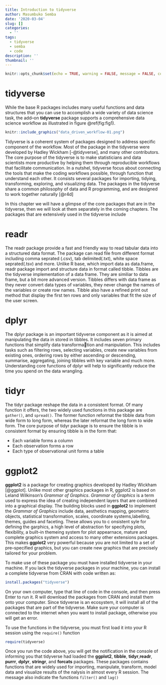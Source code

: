 ```yaml
---
title: Introduction to tidyverse
author: Masumbuko Semba
date: '2020-03-04'
slug: []
categories:
  - ''
tags:
  - tidyverse
  - semba
  - code
description: ''
thumbnail: ''
---
```




```r
knitr::opts_chunk$set(echo = TRUE, warning = FALSE, message = FALSE, comment = "")


```


# tidyverse

While the base R packages includes many useful functions and data structures that you can use to accomplish a wide variety of data science task, the add--on **tidyverse** package supports a comprehensive data science workflow as illustrated in figure \@ref(fig:fig1). 

```r
knitr::include_graphics("data_driven_workflow-01.png")
```

Tidyverse is a coherent system of packages designed to address specific component of the workflow. Most of the package in the tidyverse were developed by Hadley Wickham [-@tidyverse], and many other contributors.  The core purpose of the tidyverse is to make statisticians and data scientists more productive by helping them through reproducible workflows that facilitate communication. In a nutshel, tidyverse focus about connecting the tools that make the coding workflows possible, through function that understand each other. It consists several packages for importing, tidying, transforming, exploring, and visualizing data. The packages in the tidyverse share a common philosophy of data and R programming, and are designed to work together naturally [@r4d]

In this chapter we will have a glimpse of the core packages that are in the tidyverse, then we will look at them separately in the coming chapters. The packages that are extensively used in the tidyverse include


# readr
The readr package provide a fast and friendly way to read tabular data into a structured data format. The package can read file from different format including comma seprated (.csv), tab delimited(.txt), white space seprated(.tsv) and more. Unlike R base, which import data as data.frame, readr package import and structure data in format called tibble. Tibbles are the tidyverse implementation of a data frame. They are similiar to data frame, but a bit more advanced version. Tibbles differs with data frame as they never convert data types of variables, they never change the names of the variables or create row names. Tibble also have a refined print out method that display the first ten rows and only variables that fit the size of the user screen. 

# dplyr
The dplyr package is an important tidyverse component as it is aimed at manipulating the data in stored in tibbles. It includes seven primary functions that simplify data transformation and manipulation. This includes tasks such as filtering rows, selecting variables, create new variables from existing ones, ordering rows by either ascending or descending, summarise, aggregating, joining tibbles with key variable and much more. Understanding core functions of dplyr will help to  significantly reduce the time you spend on the data wrangling.

# tidyr
The tidyr package reshape the data in a consistent format. Of many function it offers, the two widely used functions in this package are `gather()`, and `spread()`. The former function reformat the tibble data from wide form to long form, whereas the later reformat the long form to wide form.  The core purpose of tidyr package is to ensure the tibble is in consistent format by ensuring tibble is in the form that:

* Each variable forms a column 
* Each observation forms a row 
* Each type of observational unit forms a table 

# ggplot2
**ggplot2** is a package for creating graphics developed by Hadley Wickham [@ggplot]. Unlike most other graphics packages in R, ggplot2 is based on Leland Wilkinson's *Grammar of Graphics*. *Grammar of Graphics* is a term used to express the idea of creating independent layers that are combined into a graphical display. The building blocks used in **ggplot2** to implement the *Grammar of Graphics* include data, aesthetics mapping, geometric objects,  statistical transformation, scales, coordinate systems,labelling, themes, guides and faceting. These allows you to c onsistent syle for defining the garphics, a high level of abstraction for specifying plots, flexibility, a built--in themeing system for plot appearnace, mature and complete graphics system and access to many other extensions packages. This makes **ggplot2** very powerful because you are not limited to a set of pre--specified graphics, but you can create new graphics that are precisely tailored for your problem. 


To make use of these package you must have installed tidyverse in your machine. If you lack the tidyverse packages in your machine, you can install a complete tidyverse from CRAN with code written as:
```r
install.packages("tidyverse")
```

On your own computer, type that line of code in the console, and then press Enter to run it. R will download the packages from CRAN and install them onto your computer. Since tidyverse is an ecosystem, it will install all of the packages that are part of the tidyverse. Make sure your computer is connected to the internet when you want to install package, otherwise you will get an error. 

To use the functions in the tidyverse, you must first load it into your R session using the `require()` function
```r
require(tidyverse)
```

Once you run the code above, you will get the notification in the console of informing you that tidyverse had loaded the **ggplot2**, **tibble**, **tidyr**,**readr**, **purrr**, **dplyr**, **stringr**, and **forcats** packages. These packages contains functions that are widely used for importing, manipulate, transform, model data and visualize results of the nalysis in almost every R session. The message also indicate the functions `filter()` and `lag()
`


 